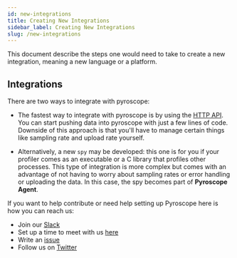 ```yaml
---
id: new-integrations
title: Creating New Integrations
sidebar_label: Creating New Integrations
slug: /new-integrations
---
```


This document describe the steps one would need to take to create a new integration, meaning a new language or a platform.

## Integrations

There are two ways to integrate with pyroscope:
* The fastest way to integrate with pyroscope is by using the [HTTP API](server-api-reference.mdx). You can start pushing data into pyroscope with
just a few lines of code. Downside of this approach is that you'll have to manage certain things like sampling rate and
upload rate yourself.

* Alternatively, a new `spy` may be developed: this one is for you if your profiler comes as an executable or a C library
that profiles other processes. This type of integration is more complex but comes with an advantage of not having to
worry about sampling rates or error handling or uploading the data. In this case, the spy becomes part of
**Pyroscope Agent**.

If you want to help contribute or need help setting up Pyroscope here is how you can reach us:
- Join our [Slack](https://pyroscope.io/slack)
- Set up a time to meet with us [here](https://pyroscope.io/setup-call)
- Write an [issue](https://github.com/pyroscope-io/pyroscope/issues)
- Follow us on [Twitter](https://twitter.com/PyroscopeIO)
